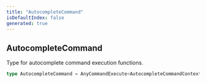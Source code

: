 ```yaml
---
title: "AutocompleteCommand"
isDefaultIndex: false
generated: true
---
```



<!-- This file was generated from the CommandKit source. Do not modify. Instead, re-run the "docgen" script -->


## AutocompleteCommand

<GenerationInfo sourceFile="packages/commandkit/src/app/commands/Context.ts" sourceLine="170" packageName="commandkit" />

Type for autocomplete command execution functions.

```ts title="Signature"
type AutocompleteCommand = AnyCommandExecute<AutocompleteCommandContext>
```
